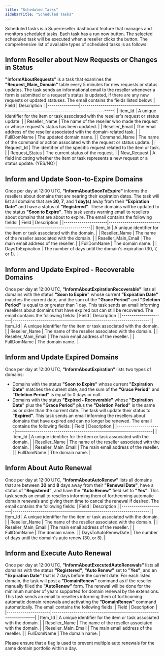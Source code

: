 ```yaml
---
title: "Scheduled Tasks"
sidebarTitle: "Scheduled Tasks"
---
```


Scheduled tasks is a Superreseller dashboard feature that manages and monitors scheduled tasks. Each task has a run now button. The selected scheduled task will be executed when a reseller clicks the button.
The comprehensive list of available types of scheduled tasks is as follows:

## Inform Reseller about New Requests or Changes in Status
**"InformAboutRequests"** is a task that examines the **"Request_Main_Domain"** table every 5 minutes for new requests or status updates.  The task sends an informational email to the reseller whenever a form is submitted or a request's status is updated, if there are any new requests or updated statuses. The email contains the fields listed below:
| Field          | Description                                                                                   |
|----------------|-----------------------------------------------------------------------------------------------|
| Item_Id        | A unique identifier for the item or task associated with the reseller's request or status update. |
| Reseller_Name  | The name of the reseller who made the request or whose request's status has been updated.       |
| Reseller_Email | The email address of the reseller associated with the domain-related task.                      |
| FullDomName    | The updated domain name.                                                                      |
| Command_Name   | The name of the command or action associated with the request or status update.                |
| Request_Id     | The identifier of the specific request related to the item or task.                             |
| Request_Status | The current status of the request.                                                            |
| New_Request    | A field indicating whether the item or task represents a new request or a status update. (YES/NO)     |

## Inform and Update Soon-to-Expire Domains
Once per day at 12:00 UTC, **"InformAboutSoonToExpire"** informs the resellers about domains that are nearing their expiration dates. The task will list all domains that are **30**, **7**, and **1 day(s)** away from their **"Expiration Date"** and have a status of **"Registered"**. These domains will be updated to the status **"Soon to Expire"**. This task sends warning email to resellers about domains that are about to expire. The email contains the following fields:
| Field                | Description                                                         |
|----------------------|---------------------------------------------------------------------|
| Item_Id              | A unique identifier for the item or task associated with the domain. |
| Reseller_Name        | The name of the reseller associated with the domain.                 |
| Reseller_Main_Email  | The main email address of the reseller.                              |
| FullDomName          | The domain name.                                                    |
| DaysToExpiration     | The number of days until the domain's expiration (30, 7, or 1).      |

## Inform and Update Expired - Recoverable Domains
Once per day at 12:00 UTC, **"InformAboutExpirationRecoverable"** lists all domains with the status **"Soon to Expire"** whose current **"Expiration Date"** matches the current date, and the sum of the **"Grace Period"** and **"Deletion Period"** is equal to or greater than 1 day. This task sends an email informing resellers about domains that have expired but can still be recovered. The email contains the following fields:
| Field                | Description                                                         |
|----------------------|---------------------------------------------------------------------|
| Item_Id              | A unique identifier for the item or task associated with the domain. |
| Reseller_Name        | The name of the reseller associated with the domain.                 |
| Reseller_Main_Email  | The main email address of the reseller.                              |
| FullDomName          | The domain name.                                                    |

## Inform and Update Expired Domains
Once per day at 12:00 UTC, **"InformAboutExpiration"** lists two types of domains:
- Domains with the status **"Soon to Expire"** whose current **"Expiration Date"** matches the current date, and the sum of the **"Grace Period"** and **"Deletion Period"** is equal to 0 days or null.
- Domains with the status **"Expired - Recoverable"** whose **"Expiration Date"** plus the **"Grace Period"** plus the **"Deletion Period"** is the same as or older than the current date.
The task will update their status to **"Expired"**. This task sends an email informing the resellers about domains that have expired and can no longer be renewed. The email contains the following fields:
| Field                | Description                                                         |
|----------------------|---------------------------------------------------------------------|
| Item_Id              | A unique identifier for the item or task associated with the domain. |
| Reseller_Name        | The name of the reseller associated with the domain.                 |
| Reseller_Main_Email  | The main email address of the reseller.                              |
| FullDomName          | The domain name.                                                    |

## Inform About Auto Renewal
Once per day at 12:00 UTC, **"InformAboutAutoRenew"** lists all domains that are between **30** and **8** days away from their **"Renewal Date"**, have a status of **"Registered"**, and have the **"Auto Renew"** field set to **"Yes"**. This task sends an email to resellers informing them of forthcoming automatic domain renewals and giving them time to cancel the renewal if desired. The email contains the following fields:
| Field                | Description                                                         |
|----------------------|---------------------------------------------------------------------|
| Item_Id              | A unique identifier for the item or task associated with the domain. |
| Reseller_Name        | The name of the reseller associated with the domain.                 |
| Reseller_Main_Email  | The main email address of the reseller.                              |
| FullDomName          | The domain name.                                                    |
| DaysToAutoRenewDate     | The number of days until the domain's auto renew (30, or 8).      |

## Inform and Execute Auto Renewal
Once per day at 12:00 UTC, **"InformAboutExecutedAutoRenewals"** lists all domains with the status **"Registered"**, **"Auto Renew"** set to **"Yes"**, and an **"Expiration Date"** that is 7 days before the current date. For each listed domain, the task will post a **"DomainRenew"** command as if the reseller manually filled the **"AutoRenew"** form. The renewal will be done for the minimum number of years supported for domain renewal by the extensions. This task sends an email to resellers informing them of forthcoming automatic domain renewals and activating the **"DomainRenew"** command automatically. The email contains the following fields:
| Field                | Description                                                         |
|----------------------|---------------------------------------------------------------------|
| Item_Id              | A unique identifier for the item or task associated with the domain. |
| Reseller_Name        | The name of the reseller associated with the domain.                 |
| Reseller_Main_Email  | The main email address of the reseller.                              |
| FullDomName          | The domain name.                                                    |

<Note>Please ensure that a flag is used to prevent multiple auto renewals for the same domain portfolio within a day.</Note>
